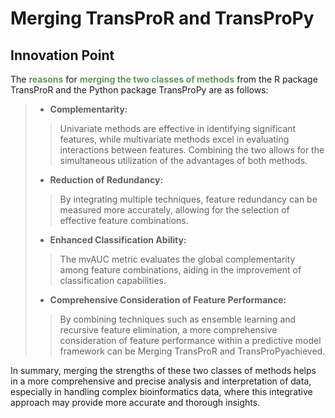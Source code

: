# Merging TransProR and TransProPy

## Innovation Point
::: {.callout-tip}
The <b style="color: #6a926b;">reasons</b> for <b style="color: #6a926b;">merging the two classes of methods</b> from the R package TransProR and the Python package TransProPy are as follows:
:::


::: {.callout-highlight}



> * **Complementarity:**
> 
> >Univariate methods are effective in identifying significant features, while multivariate methods excel in evaluating interactions between features. Combining the two allows for the simultaneous utilization of the advantages of both methods.
> 
> * **Reduction of Redundancy:** 
> 
> >By integrating multiple techniques, feature redundancy can be measured more accurately, allowing for the selection of effective feature combinations.
> 
> * **Enhanced Classification Ability:** 
> 
> >The mvAUC metric evaluates the global complementarity among feature combinations, aiding in the improvement of classification capabilities.
> 
> * **Comprehensive Consideration of Feature Performance:** 
> 
> >By combining techniques such as ensemble learning and recursive feature elimination, a more comprehensive consideration of feature performance within a predictive model framework can be Merging TransProR and TransProPyachieved.
:::


::: {.callout-note}
In summary, merging the strengths of these two classes of methods helps in a more comprehensive and precise analysis and interpretation of data, especially in handling complex bioinformatics data, where this integrative approach may provide more accurate and thorough insights.
:::





